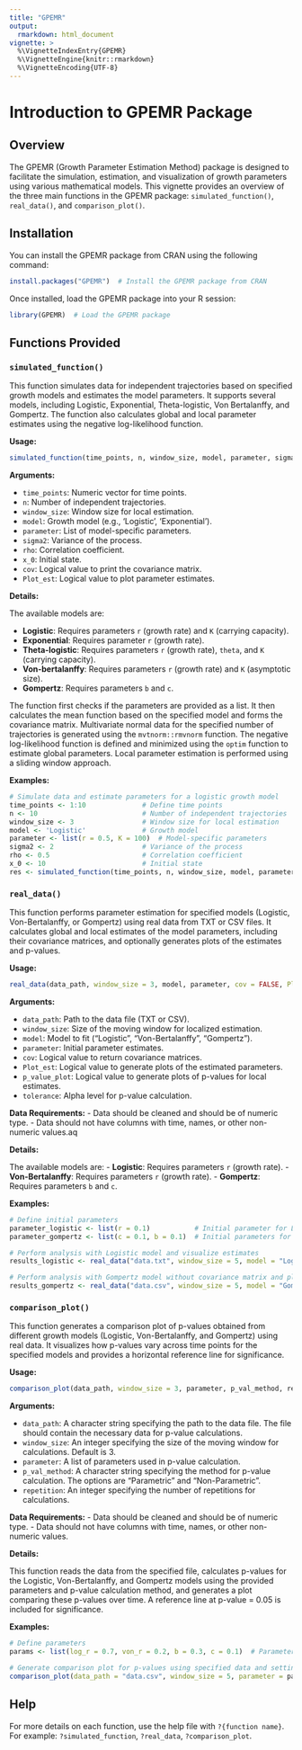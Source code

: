 ```yaml
---
title: "GPEMR"  
output: 
  rmarkdown: html_document  
vignette: >
  %\VignetteIndexEntry{GPEMR}  
  %\VignetteEngine{knitr::rmarkdown}
  %\VignetteEncoding{UTF-8}
---
```


# Introduction to GPEMR Package

## Overview

The GPEMR (Growth Parameter Estimation Method) package is designed to facilitate the simulation, estimation, and visualization of growth parameters using various mathematical models. This vignette provides an overview of the three main functions in the GPEMR package: `simulated_function()`, `real_data()`, and `comparison_plot()`.

## Installation

You can install the GPEMR package from CRAN using the following command:

```r
install.packages("GPEMR")  # Install the GPEMR package from CRAN
```

Once installed, load the GPEMR package into your R session:

```r
library(GPEMR)  # Load the GPEMR package
```

## Functions Provided

### `simulated_function()`

This function simulates data for independent trajectories based on specified growth models and estimates the model parameters. It supports several models, including Logistic, Exponential, Theta-logistic, Von Bertalanffy, and Gompertz. The function also calculates global and local parameter estimates using the negative log-likelihood function.

**Usage:**

```r
simulated_function(time_points, n, window_size, model, parameter, sigma2, rho, x_0, cov = FALSE, Plot_est = FALSE)
```

**Arguments:**

- `time_points`: Numeric vector for time points.
- `n`: Number of independent trajectories.
- `window_size`: Window size for local estimation.
- `model`: Growth model (e.g., 'Logistic', 'Exponential').
- `parameter`: List of model-specific parameters.
- `sigma2`: Variance of the process.
- `rho`: Correlation coefficient.
- `x_0`: Initial state.
- `cov`: Logical value to print the covariance matrix.
- `Plot_est`: Logical value to plot parameter estimates.

**Details:**

The available models are:

- **Logistic**: Requires parameters `r` (growth rate) and `K` (carrying capacity).
- **Exponential**: Requires parameter `r` (growth rate).
- **Theta-logistic**: Requires parameters `r` (growth rate), `theta`, and `K` (carrying capacity).
- **Von-bertalanffy**: Requires parameters `r` (growth rate) and `K` (asymptotic size).
- **Gompertz**: Requires parameters `b` and `c`.

The function first checks if the parameters are provided as a list. It then calculates the mean function based on the specified model and forms the covariance matrix. Multivariate normal data for the specified number of trajectories is generated using the `mvtnorm::rmvnorm` function. The negative log-likelihood function is defined and minimized using the `optim` function to estimate global parameters. Local parameter estimation is performed using a sliding window approach.

**Examples:**

```r
# Simulate data and estimate parameters for a logistic growth model
time_points <- 1:10              # Define time points
n <- 10                          # Number of independent trajectories
window_size <- 3                 # Window size for local estimation
model <- 'Logistic'              # Growth model
parameter <- list(r = 0.5, K = 100)  # Model-specific parameters
sigma2 <- 2                      # Variance of the process
rho <- 0.5                       # Correlation coefficient
x_0 <- 10                        # Initial state
res <- simulated_function(time_points, n, window_size, model, parameter, sigma2, rho, x_0, cov = TRUE, Plot_est = TRUE)     # Run the function and store results
```

### `real_data()`

This function performs parameter estimation for specified models (Logistic, Von-Bertalanffy, or Gompertz) using real data from TXT or CSV files. It calculates global and local estimates of the model parameters, including their covariance matrices, and optionally generates plots of the estimates and p-values.

**Usage:**

```r
real_data(data_path, window_size = 3, model, parameter, cov = FALSE, Plot_est = FALSE, p_value_plot = FALSE, tolerance = 0.05)
```

**Arguments:**

- `data_path`: Path to the data file (TXT or CSV).
- `window_size`: Size of the moving window for localized estimation.
- `model`: Model to fit ("Logistic", "Von-Bertalanffy", "Gompertz").
- `parameter`: Initial parameter estimates.
- `cov`: Logical value to return covariance matrices.
- `Plot_est`: Logical value to generate plots of the estimated parameters.
- `p_value_plot`: Logical value to generate plots of p-values for local estimates.
- `tolerance`: Alpha level for p-value calculation.

**Data Requirements:**
- Data should be cleaned and should be of numeric type.
- Data should not have columns with time, names, or other non-numeric values.aq

**Details:**

The available models are:
- **Logistic**: Requires parameters `r` (growth rate).
- **Von-Bertalanffy**: Requires parameters `r` (growth rate).
- **Gompertz**: Requires parameters `b` and `c`.

**Examples:**

```r
# Define initial parameters
parameter_logistic <- list(r = 0.1)           # Initial parameter for Logistic model
parameter_gompertz <- list(c = 0.1, b = 0.1)  # Initial parameters for Gompertz model

# Perform analysis with Logistic model and visualize estimates
results_logistic <- real_data("data.txt", window_size = 5, model = "Logistic", parameter = parameter_logistic, cov = TRUE, Plot_est = TRUE, p_value_plot = TRUE)

# Perform analysis with Gompertz model without covariance matrix and plotting
results_gompertz <- real_data("data.csv", window_size = 5, model = "Gompertz", parameter = parameter_gompertz, cov = FALSE, Plot_est = FALSE, p_value_plot = FALSE)
```

### `comparison_plot()`

This function generates a comparison plot of p-values obtained from different growth models (Logistic, Von-Bertalanffy, and Gompertz) using real data. It visualizes how p-values vary across time points for the specified models and provides a horizontal reference line for significance.

**Usage:**

```r
comparison_plot(data_path, window_size = 3, parameter, p_val_method, repetition)
```

**Arguments:**

- `data_path`: A character string specifying the path to the data file. The file should contain the necessary data for p-value calculations.
- `window_size`: An integer specifying the size of the moving window for calculations. Default is 3.
- `parameter`: A list of parameters used in p-value calculation.
- `p_val_method`: A character string specifying the method for p-value calculation. The options are "Parametric" and "Non-Parametric".
- `repetition`: An integer specifying the number of repetitions for calculations.

**Data Requirements:**
- Data should be cleaned and should be of numeric type.
- Data should not have columns with time, names, or other non-numeric values.

**Details:**

This function reads the data from the specified file, calculates p-values for the Logistic, Von-Bertalanffy, and Gompertz models using the provided parameters and p-value calculation method, and generates a plot comparing these p-values over time. A reference line at p-value = 0.05 is included for significance.

**Examples:**

```r
# Define parameters
params <- list(log_r = 0.7, von_r = 0.2, b = 0.3, c = 0.1)  # Parameters for p-value calculations

# Generate comparison plot for p-values using specified data and settings
comparison_plot(data_path = "data.csv", window_size = 5, parameter = params, p_val_method = "Parametric", repetition = 10)
```

## Help

For more details on each function, use the help file with `?{function name}`. For example: `?simulated_function`, `?real_data`, `?comparison_plot`.
